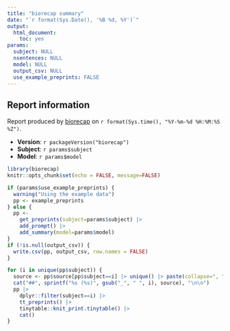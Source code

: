 ```yaml
---
title: "biorecap summary"
date: "`r format(Sys.Date(), '%B %d, %Y')`"
output: 
  html_document: 
    toc: yes
params:
  subject: NULL
  nsentences: NULL
  model: NULL
  output_csv: NULL
  use_example_preprints: FALSE
---
```


## Report information

Report produced by [biorecap](https://github.com/stephenturner/biorecap) on `r format(Sys.time(), "%Y-%m-%d %H:%M:%S %Z")`.

- **Version**: `r packageVersion("biorecap")`
- **Subject**: `r params$subject`
- **Model**: `r params$model`


```r
library(biorecap)
knitr::opts_chunk$set(echo = FALSE, message=FALSE)
```

```r
if (params$use_example_preprints) {
  warning("Using the example data")
  pp <- example_preprints
} else {
  pp <- 
    get_preprints(subject=params$subject) |> 
    add_prompt() |> 
    add_summary(model=params$model)
}
if (!is.null(output_csv)) {
  write.csv(pp, output_csv, row.names = FALSE)
}
```


```r
for (i in unique(pp$subject)) {
  source <- pp$source[pp$subject==i] |> unique() |> paste(collapse=", ")
  cat("##", sprintf("%s (%s)", gsub("_", " ", i), source), "\n\n")
  pp |> 
    dplyr::filter(subject==i) |> 
    tt_preprints() |> 
    tinytable::knit_print.tinytable() |>
    cat()
}
```

